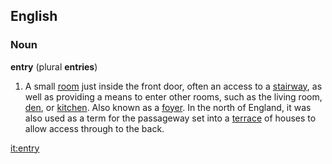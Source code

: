 ==English==
===Noun===
'''entry''' (plural '''entries''')
# A small [[room]] just inside the front door, often an access to a [[stairway]], as well as providing a means to enter other rooms, such as the living room, [[den]], or [[kitchen]]. Also known as a [[foyer]]. In the north of England, it was also used as a term for the passageway set into a [[terrace]] of houses to allow access through to the back.

[[it:entry]]